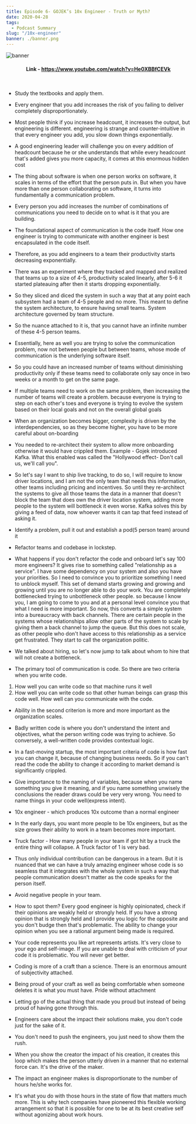 ```yaml
---
title: Episode 6- GOJEK’s 10x Engineer - Truth or Myth?
date: 2020-04-28
tags:
  - Podcast Summary
slug: "/10x-engineer"
banner: ./banner.png
---
```


![banner](./banner.png)
#### **<center>Link - <ins>https://www.youtube.com/watch?v=He0XBBfCEVk</ins></center>**
<br/>


- Study the textbooks and apply them.

- Every engineer that you add increases the risk of you failing to deliver completely disproportionately. 

- Most people think if you increase headcount, it increases the output, but engineering is different. engineering is strange and counter-intuitive in that every engineer you add, you slow down things exponentially.

- A good engineering leader will challenge you on every addition of headcount because he or she understands that while every headcount that's added gives you more capacity, it comes at this enormous hidden cost 

- The thing about software is when one person works on software, it scales in terms of the effort that the person puts in. But when you have more than one person collaborating on software, it turns into fundamentally a communication problem.

- Every person you add increases the number of combinations of communications you need to decide on to what is it that you are building.

- The foundational aspect of communication is the code itself. How one engineer is trying to communicate with another engineer is best encapsulated in the code itself.
 
- Therefore, as you add engineers to a team their productivity starts decreasing exponentially.

- There was an experiment where they tracked and mapped and realized that teams up to a size of 4-5, productivity scaled linearly, after 5-6 it started plateauing after then it starts dropping exponentially.

- So they sliced and diced the system in such a way that at any point each subsystem had a team of 4-5 people and no more. This meant to define the system architecture, to ensure having small teams.  System architecture governed by team structure. 

- So the nuance attached to it is, that you cannot have an infinite number of these 4-5 person teams.

- Essentially, here as well you are trying to solve the communication problem, now not between people but between teams, whose mode of communication is the underlying software itself.

- So you could have an increased number of teams without diminishing productivity only if these teams need to collaborate only say once in two weeks or a month to get on the same page. 

- If multiple teams need to work on the same problem, then increasing the number of teams will create a problem. because everyone is trying to step on each other's toes and everyone is trying to evolve the system based on their local goals and not on the overall global goals


- When an organization becomes bigger, complexity is driven by the interdependencies, so as they become higher, you have to be more careful about on-boarding

- You needed to re-architect their system to allow more onboarding otherwise it would have crippled them.
Example -  Gojek introduced Kafka. What this enabled was called the "Hollywood effect-  Don't call us, we'll call you".

- So let's say I want to ship live tracking, to do so, I will require to know driver locations, and I am not the only team that needs this information, other teams including pricing and incentives. So until they re-architect the systems to give all those teams the data in a manner that doesn't block the team that does own the driver location system, adding more people to the system will bottleneck it even worse. Kafka solves this by giving a feed of data, now whoever wants it can tap that feed instead of asking it.

- Identify a problem, pull it out and establish a pod(5 person team) around it 

- Refactor teams and codebase in lockstep.

- What happens if you don't refactor the code and onboard let's say 100 more engineers?
It gives rise to something called "relationship as a service".
I have some dependency on your system and also you have your priorities. So I need to convince you to prioritize something I need to unblock myself. This set of demand starts growing and growing and growing until you are no longer able to do your work. 
You are completely bottlenecked trying to unbottleneck other people. so because I know you, I am going to come to you and at a personal level convince you that what I need is more important. So now, this converts a simple system into a bureaucracy with back channels. There are certain people in the systems whose relationships allow other parts of the system to scale by giving them a back channel to jump the queue. But this does not scale, as other people who don't have access to this relationship as a service get frustrated. They start to call the organization politic.
  
- We talked about hiring, so let's now jump to talk about whom to hire that will not create a bottleneck.

- The primary tool of communication is code. So there are two criteria when you write code.
1) How well you can write code so that machine runs it well
2) How well you can write code so that other human beings can grasp this code well. How well can you communicate with the code.

- Ability in the second criterion is more and more important as the organization scales.

- Badly written code is where you don't understand the intent and objectives, what the person writing code was trying to achieve. So conversely, a well-written code provides contextual logic.

- In a fast-moving startup, the most important criteria of code is how fast you can change it, because of changing business needs. So if you can't read the code the ability to change it according to market demand is significantly crippled.

- Give importance to the naming of variables, because when you name something you give it meaning, and if you name something unwisely the conclusions the reader draws could be very very wrong. You need to name things in your code well(express intent).

- 10x engineer - which produces 10x outcome than a normal engineer

- In the early days, you want more people to be 10x engineers, but as the size grows their ability to work in a team becomes more important.

- Truck factor - How many people in your team if got hit by a truck the entire thing will collapse. A Truck factor of 1 is very bad.

- Thus only individual contribution can be dangerous in a team. But it is nuanced that we can have a truly amazing engineer whose code is so seamless that it integrates with the whole system in such a way that people communication doesn't matter as the code speaks for the person itself.

- Avoid negative people in your team.

- How to spot them?
Every good engineer is highly opinionated, check if their opinions are weakly held or strongly held. If you have a strong opinion that is strongly held and I provide you logic for the opposite and you don't budge then that's problematic. The ability to change your opinion when you see a rational argument being made is required.

- Your code represents you like art represents artists. It's very close to your ego and self-image. If you are unable to deal with criticism of your code it is problematic. You will never get better.

- Coding is more of a craft than a science. There is an enormous amount of subjectivity attached. 

- Being proud of your craft as well as being comfortable when someone deletes it is what you must have. Pride without attachment

- Letting go of the actual thing that made you proud but instead of being proud of having gone through this.

- Engineers care about the impact their solutions make, you don't code just for the sake of it.

- You don't need to push the engineers, you just need to show them the rush.

- When you show the creator the impact of his creation, it creates this loop which makes the person utterly driven in a manner that no external force can. It's the drive of the maker.

- The impact an engineer makes is disproportionate to the number of hours he/she works for. 

- It's what you do with those hours in the state of flow that matters much more. This is why tech companies have pioneered this flexible working arrangement so that it is possible for one to be at its best creative self without agonizing about work hours.